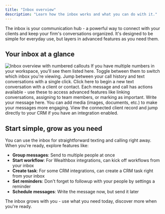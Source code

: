 ```yaml
---
title: "Inbox overview"
description: "Learn how the inbox works and what you can do with it."
---
```


The inbox is your communication hub - a powerful way to connect with your clients and keep your firm's conversations organized. It's designed to be simple for everyday use, but layers in advanced features as you need them.

## Your inbox at a glance

<Frame>
  <img
    src="/images/explainers/inbox-overview.png"
    alt="Inbox overview with numbered callouts"
  />
</Frame>

<Steps>
  <Step title="Inbox selector">
    If you have multiple numbers in your workspace, you'll see them listed here. Toggle between them to switch which inbox you're viewing.
  </Step>

<Step title="Calls and texts tabs">
  Jump between your call history and text conversations with a single click.
</Step>

<Step title="Start a new conversation">
  Click here to begin a new text conversation with a client or contact.
</Step>

<Step title="Message actions">
  Each message and call has actions available - use these to access advanced
  features like linking conversations, assigning to team members, or marking as
  important.
</Step>

<Step title="Message composer">
  Write your message here. You can add media (images, documents, etc.) to make
  your messages more engaging.
</Step>

  <Step title="Side menu">
    View the connected client record and jump directly to your CRM if you have an integration enabled.
  </Step>
</Steps>

## Start simple, grow as you need

You can use the inbox for straightforward texting and calling right away. When you're ready, explore features like:

- **Group messages**: Send to multiple people at once
- **Start workflow**: For Wealthbox integrations, can kick off workflows from your inbox
- **Create task**: For some CRM integrations, can create a CRM task right from your inbox
- **Set reminders**: Don't forget to followup with your people by settings a reminder
- **Schedule messages**: Write the message now, but send it later

The inbox grows with you - use what you need today, discover more when you're ready.
